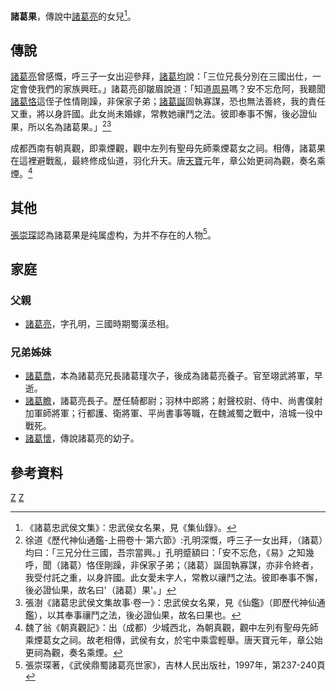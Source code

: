 '''諸葛果'''{{BD|？||？||catIdx=Z诸葛}}，傳說中[[諸葛亮|諸葛亮]]的女兒<ref>《諸葛忠武侯文集》：忠武侯女名果，見《集仙錄》。</ref>。

==傳說==
[[諸葛亮|諸葛亮]]曾感慨，呼三子一女出迎參拜，[[諸葛均|諸葛均]]說：「三位兄長分別在三國出仕，一定會使我們的家族興旺。」諸葛亮卻皺眉說道：「知道[[周易|周易]]嗎？安不忘危阿，我聽聞[[諸葛恪|諸葛恪]]這侄子性情剛躁，非保家子弟；[[諸葛誕|諸葛誕]]固執寡謀，恐也無法善終，我的責任又重，將以身許國。此女尚未婚嫁，常教她禳鬥之法。彼即奉事不懈，後必證仙果，所以名為諸葛果。」<ref>徐道《歷代神仙通鑑-上冊卷十·第六節》:孔明深慨，呼三子一女出拜，（諸葛）均曰：「三兄分仕三國，吾宗當興。」孔明蹙額曰：「安不忘危，《易》之知幾呼，聞（諸葛）恪侄剛躁，非保家子弟；（諸葛）誕固執寡謀，亦非令終者，我受付託之重，以身許國。此女愛未字人，常教以禳鬥之法。彼即奉事不懈，後必證仙果，故名曰'（諸葛）果'。」</ref><ref>張澍《諸葛忠武侯文集故事·卷一》：忠武侯女名果，見《仙鑑》（即歷代神仙通鑑），以其奉事禳鬥之法，後必證仙果，故名曰果也。</ref>

成都西南有朝真觀，即乘煙觀，觀中左列有聖母先師乘煙葛女之祠。相傳，諸葛果在這裡避戰亂，最終修成仙道，羽化升天。唐[[天宝_(唐朝)|天寶]]元年，章公始更祠為觀，奏名乘煙。<ref>魏了翁《朝真觀記》：出（成都）少城西北，為朝真觀，觀中左列有聖母先師乘煙葛女之祠。故老相傳，武侯有女，於宅中乘雲輕舉。唐天寶元年，章公始更祠為觀，奏名乘煙。</ref>

==其他==
[[張崇琛|張崇琛]]認為諸葛果是纯属虚构，为并不存在的人物<ref>張崇琛著，《武侯鼎蜀諸葛亮世家》，吉林人民出版社，1997年，第237-240頁</ref>。

==家庭==
===父親===
*[[諸葛亮|諸葛亮]]，字孔明，三國時期蜀漢丞相。

===兄弟姊妹===
*[[諸葛喬|諸葛喬]]，本為諸葛亮兄長諸葛瑾次子，後成為諸葛亮養子。官至翊武將軍，早逝。
*[[諸葛瞻|諸葛瞻]]，諸葛亮長子。歷任騎都尉；羽林中郎將；射聲校尉、侍中、尚書僕射加軍師將軍；行都護、衛將軍、平尚書事等職，在魏滅蜀之戰中，涪城一役中戰死。
*[[諸葛懷|諸葛懷]]，傳說諸葛亮的幼子。

==參考資料==

[[Category:中国女神|Z]]
[[Category:诸葛亮|Z]]
